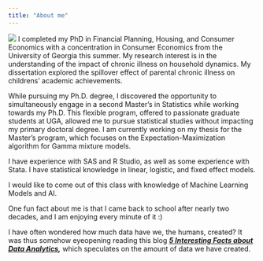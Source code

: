 ---
title: "About me"
---

![](images/Malika_WestPoint1.jpg)
I completed my PhD in Financial Planning, Housing, and Consumer Economics with a concentration in Consumer Economics from the University of Georgia this summer. My research interest is in the understanding of the impact of chronic illness on household dynamics. My dissertation explored the spillover effect of parental chronic illness on childrens' academic achievements.

While pursuing my Ph.D. degree, I discovered the opportunity to simultaneously engage in a second Master's in Statistics while working towards my Ph.D. This flexible program, offered to passionate graduate students at UGA, allowed me to pursue statistical studies without impacting my primary doctoral degree. I am currently working on my thesis for the Master's program, which focuses on the Expectation-Maximization algorithm for Gamma mixture models.

I have experience with SAS and R Studio, as well as some experience with Stata. I have statistical knowledge in linear, logistic, and fixed effect models.

I would like to come out of this class with knowledge of Machine Learning Models and AI.

One fun fact about me is that I came back to school after nearly two decades, and I am enjoying every minute of it :)

I have often wondered how much data have we, the humans, created? It was thus somehow eyeopening reading this blog [***5 Interesting Facts about Data Analytics***](https://blueoceanlab.io/blog/10/5-interesting-facts-about-data-analytics)***,*** which speculates on the amount of data we have created.

## 
